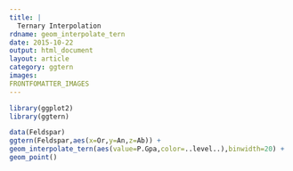 ```yaml
---
title: |
  Ternary Interpolation
rdname: geom_interpolate_tern
date: 2015-10-22
output: html_document
layout: article
category: ggtern
images:
FRONTFOMATTER_IMAGES
---
```


```r
library(ggplot2)
library(ggtern)
```

```r

data(Feldspar)
ggtern(Feldspar,aes(x=Or,y=An,z=Ab)) +
geom_interpolate_tern(aes(value=P.Gpa,color=..level..),binwidth=20) +
geom_point()



```